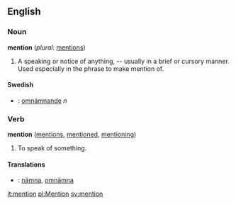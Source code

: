 ==English==

===Noun===
'''mention'''  (''plural:'' [[mentions]])
#A speaking or notice of anything, -- usually in a brief or cursory manner. Used especially in the phrase to make mention of.
====Swedish====
*{{sv}}: [[omnämnande]] ''n''

===Verb===
'''mention'''  ([[mentions]], [[mentioned]], [[mentioning]])
#To speak of something.

====Translations====
*{{sv}}: [[nämna]], [[omnämna]]

[[it:mention]]
[[pl:Mention]]
[[sv:mention]]